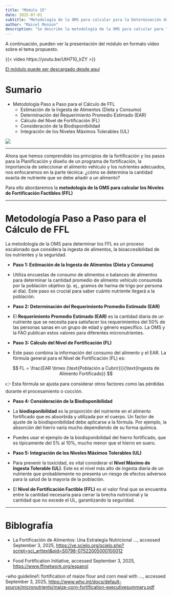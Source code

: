 ```yaml
---
title: "Módulo 15"
date: 2025-07-01
subtitle: "Metodología de la OMS para calcular para la Determinación de niveles factibles de fortificación (FFL)"
author: "Maicel Monzon"
description: "Se describe la metodología de la OMS para calcular para la Determinación de niveles factibles de fortificación"
---
```


A continuación, pueden ver la presentación del módulo en formato vídeo sobre el tema propuesto.

{{< video https://youtu.be/UtH710_IrZY >}}

[El módulo puede ser descargado desde aquí](/static/videos/videomodulo15.zip)


# Sumario

-   Metodología Paso a Paso para el Cálculo de FFL
    -   Estimación de la Ingesta de Alimentos (Dieta y Consumo)
    -   Determinación del Requerimiento Promedio Estimado (EAR)
    -   Cálculo del Nivel de Fortificación (FL)
    -   Consideración de la Biodisponibilidad
    -   Integración de los Niveles Máximos Tolerables (UL)

![](/static/images/micro3.png){fig-align="center"}


------------------------------------------------------------------------

Ahora que hemos comprendido los principios de la fortificación y los pasos para la Planificación y diseño de un programa de fortificación, la importancia de seleccionar el alimento vehículo y los nutrientes adecuados, nos enfocaremos en la parte técnica: ¿cómo se determina la cantidad exacta de nutriente que se debe añadir a un alimento?

Para ello abordaremos la **metodología de la OMS para calcular los Niveles de Fortificación Factibles (FFL)**

------------------------------------------------------------------------

# Metodología Paso a Paso para el Cálculo de FFL

La metodología de la OMS para determinar los FFL es un proceso escalonado que considera la ingesta de alimentos, la bioaccesibilidad de los nutrientes y la seguridad.

-   **Paso 1: Estimación de la Ingesta de Alimentos (Dieta y Consumo)**

-   Utiliza encuestas de consumo de alimentos o balances de alimentos para determinar la cantidad promedio de alimento vehículo consumida por la población objetivo (p. ej., gramos de harina de trigo por persona al día). Este paso es crucial para saber cuánto nutriente llegará a la población.

-   **Paso 2: Determinación del Requerimiento Promedio Estimado (EAR)**

-   El **Requerimiento Promedio Estimado (EAR)** es la cantidad diaria de un nutriente que se necesita para satisfacer los requerimientos del 50% de las personas sanas en un grupo de edad y género específico. La OMS y la FAO publican estos valores para diferentes micronutrientes.

-   **Paso 3: Cálculo del Nivel de Fortificación (FL)**

-   Este paso combina la información del consumo del alimento y el EAR. La fórmula general para el Nivel de Fortificación (FL) es:

$$
FL = \frac{EAR \times (\text{Población a Cubrir})}{\text{Ingesta de Alimento Fortificado}}
$$

👉 Esta fórmula se ajusta para considerar otros factores como las pérdidas durante el procesamiento o cocción.

-   **Paso 4: Consideración de la Biodisponibilidad**

-   La **biodisponibilidad** es la proporción del nutriente en el alimento fortificado que es absorbida y utilizada por el cuerpo. Un factor de ajuste de la biodisponibilidad debe aplicarse a la fórmula. Por ejemplo, la absorción del hierro varía mucho dependiendo de su forma química.

-   Puedes usar el ejemplo de la biodisponibilidad del hierro fortificado, que es típicamente del 5% al 10%, mucho menor que el hierro en suero.

-   **Paso 5: Integración de los Niveles Máximos Tolerables (UL)**

-   Para prevenir la toxicidad, es vital considerar el **Nivel Máximo de Ingesta Tolerable (UL)**. Este es el nivel más alto de ingesta diaria de un nutriente que probablemente no presenta un riesgo de efectos adversos para la salud de la mayoría de la población.

-   El **Nivel de Fortificación Factible (FFL)** es el valor final que se encuentra entre la cantidad necesaria para cerrar la brecha nutricional y la cantidad que no excede el UL, garantizando la seguridad.

------------------------------------------------------------------------

# Biblografía

-   La Fortificación de Alimentos: Una Estrategia Nutricional ..., accessed September 3, 2025, <https://ve.scielo.org/scielo.php?script=sci_arttext&pid=S0798-07522005000100012>

-   Food Fortification Initiative, accessed September 3, 2025, <https://www.ffinetwork.org/espanol>

-who guideline1: fortification of maize flour and corn meal with ..., accessed September 3, 2025, <https://www.who.int/docs/default-source/micronutrients/maize-corn-fortification-executivesummary.pdf>

